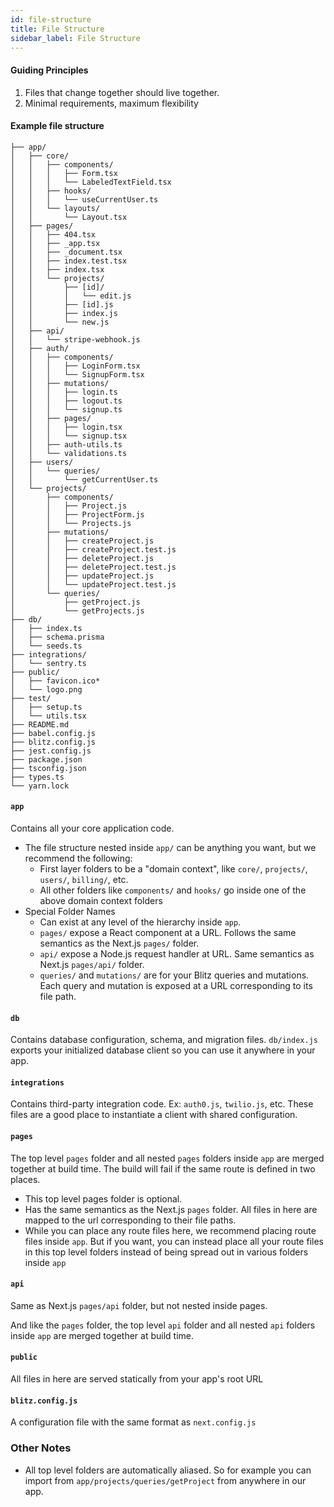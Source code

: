 ```yaml
---
id: file-structure
title: File Structure
sidebar_label: File Structure
---
```


#### Guiding Principles

1. Files that change together should live together.
2. Minimal requirements, maximum flexibility

#### Example file structure

```
├── app/
│   ├── core/
│   │   ├── components/
│   │   │   ├── Form.tsx
│   │   │   └── LabeledTextField.tsx
│   │   ├── hooks/
│   │   │   └── useCurrentUser.ts
│   │   └── layouts/
│   │       └── Layout.tsx
│   ├── pages/
│   │   ├── 404.tsx
│   │   ├── _app.tsx
│   │   ├── _document.tsx
│   │   ├── index.test.tsx
│   │   ├── index.tsx
│   │   └── projects/
│   │       ├── [id]/
│   │       │   └── edit.js
│   │       ├── [id].js
│   │       ├── index.js
│   │       └── new.js
│   ├── api/
│   │   └── stripe-webhook.js
│   ├── auth/
│   │   ├── components/
│   │   │   ├── LoginForm.tsx
│   │   │   └── SignupForm.tsx
│   │   ├── mutations/
│   │   │   ├── login.ts
│   │   │   ├── logout.ts
│   │   │   └── signup.ts
│   │   ├── pages/
│   │   │   ├── login.tsx
│   │   │   └── signup.tsx
│   │   ├── auth-utils.ts
│   │   └── validations.ts
│   ├── users/
│   │   └── queries/
│   │       └── getCurrentUser.ts
│   └── projects/
│       ├── components/
│       │   ├── Project.js
│       │   ├── ProjectForm.js
│       │   └── Projects.js
│       ├── mutations/
│       │   ├── createProject.js
│       │   ├── createProject.test.js
│       │   ├── deleteProject.js
│       │   ├── deleteProject.test.js
│       │   ├── updateProject.js
│       │   └── updateProject.test.js
│       └── queries/
│           ├── getProject.js
│           └── getProjects.js
├── db/
│   ├── index.ts
│   ├── schema.prisma
│   └── seeds.ts
├── integrations/
│   └── sentry.ts
├── public/
│   ├── favicon.ico*
│   └── logo.png
├── test/
│   ├── setup.ts
│   └── utils.tsx
├── README.md
├── babel.config.js
├── blitz.config.js
├── jest.config.js
├── package.json
├── tsconfig.json
├── types.ts
└── yarn.lock
```

#### `app`

Contains all your core application code.

- The file structure nested inside `app/` can be anything you want, but we recommend the following:
  - First layer folders to be a "domain context", like `core/`, `projects/`, `users/`, `billing/`, etc.
  - All other folders like `components/` and `hooks/` go inside one of the above domain context folders
- Special Folder Names
  - Can exist at any level of the hierarchy inside `app`.
  - `pages/` expose a React component at a URL. Follows the same semantics as the Next.js `pages/` folder.
  - `api/` expose a Node.js request handler at URL. Same semantics as Next.js `pages/api/` folder.
  - `queries/` and `mutations/` are for your Blitz queries and mutations. Each query and mutation is exposed at a URL corresponding to its file path.

#### `db`

Contains database configuration, schema, and migration files. `db/index.js` exports your initialized database client so you can use it anywhere in your app.

#### `integrations`

Contains third-party integration code. Ex: `auth0.js`, `twilio.js`, etc. These files are a good place to instantiate a client with shared configuration.

#### `pages`

The top level `pages` folder and all nested `pages` folders inside `app` are merged together at build time. The build will fail if the same route is defined in two places.

- This top level pages folder is optional.
- Has the same semantics as the Next.js `pages` folder. All files in here are mapped to the url corresponding to their file paths.
- While you can place any route files here, we recommend placing route files inside `app`. But if you want, you can instead place all your route files in this top level folders instead of being spread out in various folders inside `app`

#### `api`

Same as Next.js `pages/api` folder, but not nested inside pages.

And like the `pages` folder, the top level `api` folder and all nested `api` folders inside `app` are merged together at build time.

#### `public`

All files in here are served statically from your app's root URL

#### `blitz.config.js`

A configuration file with the same format as `next.config.js`

### Other Notes

- All top level folders are automatically aliased. So for example you can import from `app/projects/queries/getProject` from anywhere in our app.
